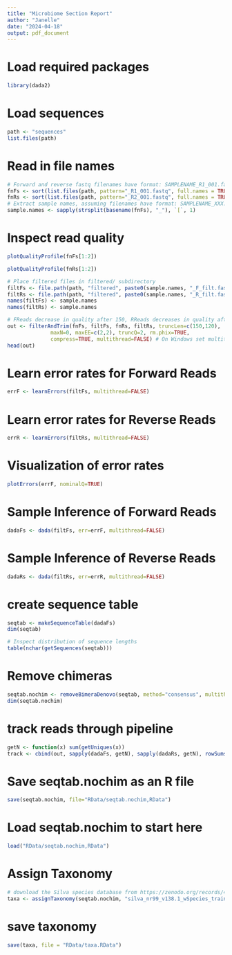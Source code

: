 ```yaml
---
title: "Microbiome Section Report"
author: "Janelle"
date: "2024-04-18"
output: pdf_document
---
```

# Load required packages
```r
library(dada2)
```
# Load sequences
```r
path <- "sequences"
list.files(path)
```
# Read in file names
```r
# Forward and reverse fastq filenames have format: SAMPLENAME_R1_001.fastq and SAMPLENAME_R2_001.fastq
fnFs <- sort(list.files(path, pattern="_R1_001.fastq", full.names = TRUE))
fnRs <- sort(list.files(path, pattern="_R2_001.fastq", full.names = TRUE))
# Extract sample names, assuming filenames have format: SAMPLENAME_XXX.fastq
sample.names <- sapply(strsplit(basename(fnFs), "_"), `[`, 1)
```
# Inspect read quality
```r
plotQualityProfile(fnFs[1:2])
```
```r
plotQualityProfile(fnRs[1:2])
```
```r
# Place filtered files in filtered/ subdirectory
filtFs <- file.path(path, "filtered", paste0(sample.names, "_F_filt.fastq.gz"))
filtRs <- file.path(path, "filtered", paste0(sample.names, "_R_filt.fastq.gz"))
names(filtFs) <- sample.names
names(filtRs) <- sample.names

# FReads decrease in quality after 150, RReads decreases in quality after 120
out <- filterAndTrim(fnFs, filtFs, fnRs, filtRs, truncLen=c(150,120),
              maxN=0, maxEE=c(2,2), truncQ=2, rm.phix=TRUE,
              compress=TRUE, multithread=FALSE) # On Windows set multithread=FALSE
head(out)
```
# Learn error rates for Forward Reads
```r
errF <- learnErrors(filtFs, multithread=FALSE)
```
# Learn error rates for Reverse Reads
```r
errR <- learnErrors(filtRs, multithread=FALSE)
```
# Visualization of error rates 
```r
plotErrors(errF, nominalQ=TRUE)
```
# Sample Inference of Forward Reads
```r
dadaFs <- dada(filtFs, err=errF, multithread=FALSE)
```
# Sample Inference of Reverse Reads
```r
dadaRs <- dada(filtRs, err=errR, multithread=FALSE)
```
# create sequence table
```r
seqtab <- makeSequenceTable(dadaFs)
dim(seqtab)

# Inspect distribution of sequence lengths
table(nchar(getSequences(seqtab)))
```
# Remove chimeras
```r
seqtab.nochim <- removeBimeraDenovo(seqtab, method="consensus", multithread=FALSE, verbose=TRUE)
dim(seqtab.nochim)
```
# track reads through pipeline
```r
getN <- function(x) sum(getUniques(x))
track <- cbind(out, sapply(dadaFs, getN), sapply(dadaRs, getN), rowSums(seqtab.nochim))
```
# Save seqtab.nochim as an R file
```r
save(seqtab.nochim, file="RData/seqtab.nochim,RData")
```
# Load seqtab.nochim to start here
```r
load("RData/seqtab.nochim,RData")
```
# Assign Taxonomy
```r
# download the Silva species database from https://zenodo.org/records/4587955
taxa <- assignTaxonomy(seqtab.nochim, "silva_nr99_v138.1_wSpecies_train_set.fa.gz")
```
# save taxonomy
```r
save(taxa, file = "RData/taxa.RData")
```

